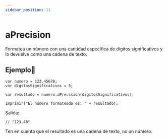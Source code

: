 ```yaml
---
sidebar_position: 11
---
```



# aPrecision
Formatea un número con una cantidad específica de dígitos significativos y lo devuelve como una cadena de texto.

## Ejemplo📝

```dummy
var numero = 123.45678;
var digitosSignificativos = 5;

var resultado = numero.aPrecision(digitosSignificativos);

imprimir("El número formateado es: " + resultado);
```
Salida:

```dummy
// "123.46"
```
Ten en cuenta que el resultado es una cadena de texto, no un número.